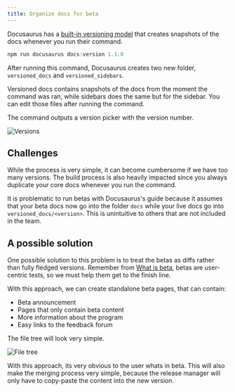 ```yaml
---
title: Organize docs for beta
---
```


Docusaurus has a [built-in versioning model](https://docusaurus.io/docs/versioning) that creates snapshots of the docs whenever you run their command. 

```javascript
npm run docusaurus docs:version 1.1.0
```

After running this command, Docusaurus creates two new folder, `versioned_docs` and `versioned_sidebars`. 

Versioned docs contains snapshots of the docs from the moment the command was ran, while sidebars does the same but for the sidebar. You can edit those files after running the command. 

The command outputs a version picker with the version number.

![Versions](./label.png)

## Challenges

While the process is very simple, it can become cumbersome if we have too many versions. The build process is also heavily impacted since you always duplicate your core docs whenever you run the command. 

It is problematic to run betas with Docusaurus's guide because it assumes that your beta docs now go into the folder `docs` while your live docs go into `versioned_docs/<version>`. This is unintuitive to others that are not included in the team. 

## A possible solution

One possible solution to this problem is to treat the betas as diffs rather than fully fledged versions. Remember from [What is beta](../the-program/what-is-beta), betas are user-centric tests, so we must help them get to the finish line. 

With this approach, we can create standalone beta pages, that can contain:

- Beta announcement
- Pages that only contain beta content
- More information about the program
- Easy links to the feedback forum

The file tree will look very simple.

![File tree](./file-tree.png)

With this approach, its very obvious to the user whats in beta. This will also make the merging process very simple, because the release manager will only have to copy-paste the content into the new version. 
